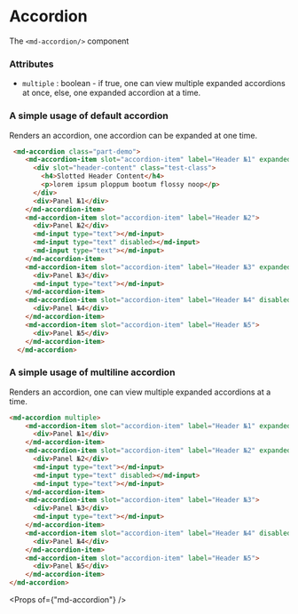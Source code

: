 
# Accordion

The `<md-accordion/>` component

### Attributes

- `multiple` : boolean - if true, one can view multiple expanded accordions at once, else, one expanded accordion at a time.

### A simple usage of default accordion 

Renders an accordion, one accordion can be expanded at one time.

```html
 <md-accordion class="part-demo">
    <md-accordion-item slot="accordion-item" label="Header №1" expanded class="part-demo">
      <div slot="header-content" class="test-class">
        <h4>Slotted Header Content</h4>
        <p>lorem ipsum ploppum bootum flossy noop</p>
      </div>
      <div>Panel №1</div>
    </md-accordion-item>
    <md-accordion-item slot="accordion-item" label="Header №2">
      <div>Panel №2</div>
      <md-input type="text"></md-input>
      <md-input type="text" disabled></md-input>
      <md-input type="text"></md-input>
    </md-accordion-item>
    <md-accordion-item slot="accordion-item" label="Header №3" expanded>
      <div>Panel №3</div>
      <md-input type="text"></md-input>
    </md-accordion-item>
    <md-accordion-item slot="accordion-item" label="Header №4" disabled>
      <div>Panel №4</div>
    </md-accordion-item>
    <md-accordion-item slot="accordion-item" label="Header №5">
      <div>Panel №5</div>
    </md-accordion-item>
  </md-accordion>
```

### A simple usage of multiline accordion 

Renders an accordion, one can view multiple expanded accordions at a time.

```html
<md-accordion multiple>
    <md-accordion-item slot="accordion-item" label="Header №1" expanded>
      <div>Panel №1</div>
    </md-accordion-item>
    <md-accordion-item slot="accordion-item" label="Header №2" expanded>
      <div>Panel №2</div>
      <md-input type="text"></md-input>
      <md-input type="text" disabled></md-input>
      <md-input type="text"></md-input>
    </md-accordion-item>
    <md-accordion-item slot="accordion-item" label="Header №3">
      <div>Panel №3</div>
      <md-input type="text"></md-input>
    </md-accordion-item>
    <md-accordion-item slot="accordion-item" label="Header №4" disabled expanded>
      <div>Panel №4</div>
    </md-accordion-item>
    <md-accordion-item slot="accordion-item" label="Header №5">
      <div>Panel №5</div>
    </md-accordion-item>
</md-accordion>
```



<Props of={"md-accordion"} />
